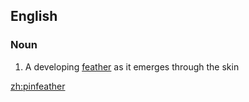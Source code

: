 ==English==

===Noun===
{{en-noun}}

# A developing [[feather]] as it emerges through the skin

[[zh:pinfeather]]